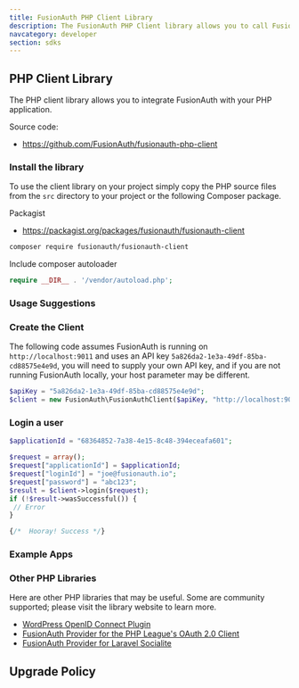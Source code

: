```yaml
---
title: FusionAuth PHP Client Library
description: The FusionAuth PHP Client library allows you to call FusionAuth from PHP applications.
navcategory: developer
section: sdks
---
```


## PHP Client Library

The PHP client library allows you to integrate FusionAuth with your PHP application. 

Source code:

* https://github.com/FusionAuth/fusionauth-php-client

### Install the library

To use the client library on your project simply copy the PHP source files from the `src` directory to your project or the following
 Composer package.

Packagist

* https://packagist.org/packages/fusionauth/fusionauth-client

```bash
composer require fusionauth/fusionauth-client
```

Include composer autoloader

```php
require __DIR__ . '/vendor/autoload.php';
```

### Usage Suggestions

<HowToUseClientLibraries />


### Create the Client

The following code assumes FusionAuth is running on `http://localhost:9011` and uses an API key `5a826da2-1e3a-49df-85ba-cd88575e4e9d`, you will need to supply your own API key, and if you are not running FusionAuth locally, your host parameter may be different.

```php
$apiKey = "5a826da2-1e3a-49df-85ba-cd88575e4e9d";
$client = new FusionAuth\FusionAuthClient($apiKey, "http://localhost:9011");
```

### Login a user

```php
$applicationId = "68364852-7a38-4e15-8c48-394eceafa601";

$request = array();
$request["applicationId"] = $applicationId;
$request["loginId"] = "joe@fusionauth.io";
$request["password"] = "abc123";
$result = $client->login($request);
if (!$result->wasSuccessful()) {
 // Error
}

{/*  Hooray! Success */}
```

### Example Apps
<ExampleApps language="php" />


### Other PHP Libraries

Here are other PHP libraries that may be useful. Some are community supported; please visit the library website to learn more.

* [WordPress OpenID Connect Plugin](https://github.com/FusionAuth/wordpress-openid-connect)
* [FusionAuth Provider for the PHP League's OAuth 2.0 Client](https://github.com/jerryhopper/oauth2-fusionauth)
* [FusionAuth Provider for Laravel Socialite](https://github.com/SocialiteProviders/FusionAuth)

## Upgrade Policy

<SdkUpgradePolicy/>
